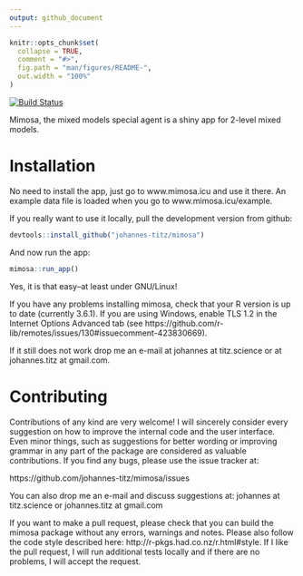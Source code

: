 ```yaml
---
output: github_document
---
```


```r
knitr::opts_chunk$set(
  collapse = TRUE,
  comment = "#>",
  fig.path = "man/figures/README-",
  out.width = "100%"
)
```

[![Build Status](https://travis-ci.org/johannes-titz/mimosa.svg?branch=master)](https://travis-ci.org/johannes-titz/mimosa)

Mimosa, the mixed models special agent is a shiny app for 2-level mixed models. 

# Installation
No need to install the app, just go to www.mimosa.icu and use it there. An example data file is loaded when you go to www.mimosa.icu/example.

If you really want to use it locally, pull the development version from github:


```r
devtools::install_github("johannes-titz/mimosa")
```

And now run the app:

```r
mimosa::run_app()
```

Yes, it is that easy--at least under GNU/Linux! 

If you have any problems installing mimosa, check that your R version is up to date (currently 3.6.1). If you are using Windows, enable TLS 1.2 in the Internet Options Advanced tab (see https://github.com/r-lib/remotes/issues/130#issuecomment-423830669). 

If it still does not work drop me an e-mail at johannes at titz.science or at johannes.titz at gmail.com.

<!-- For an introduction to mimosa please check out [@Titz2020]. -->

# Contributing

Contributions of any kind are very welcome! I will sincerely consider every suggestion on how to improve the internal code and the user interface. Even minor things, such as suggestions for better wording or improving grammar in any part of the package are considered as valuable contributions. If you find any bugs, please use the issue tracker at:

https://github.com/johannes-titz/mimosa/issues

You can also drop me an e-mail and discuss suggestions at: johannes at titz.science or johannes.titz at gmail.com

If you want to make a pull request, please check that you can build the mimosa package without any errors, warnings and notes. Please also follow the code style described here: http://r-pkgs.had.co.nz/r.html#style. If I like the pull request, I will run additional tests locally and if there are no problems, I will accept the request. 

<!-- # References -->